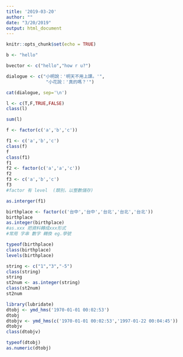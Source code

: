 ```yaml
---
title: '2019-03-20'
author: ""
date: "3/20/2019"
output: html_document
---
```


```r
knitr::opts_chunk$set(echo = TRUE)
```

```r
b <- "hello"
```

```r
bvector <- c("hello","how r u?")
```

```r
dialogue <- c("小明說：'明天不用上課。'",
               "小花說：'真的嗎？'")

cat(dialogue, sep='\n')
```

```r
l <- c(T,F,TRUE,FALSE)
class(l)
```
```r
sum(l)
```
```r
f <- factor(c('a','b','c'))
```
```r
f1 <- c('a','b','c')
class(f)
f
class(f1)
f1
f2 <- factor(c('a','a','c'))
f2
f3 <- c('a','b','c')
f3
#factor 有 level  (類別，以整數儲存)
```
```r
as.interger(f1)
```
```r
birthplace <- factor(c('台中','台中','台北','台北','台北'))
birthplace
as.integer(birthplace)
#as.xxx 把資料轉成xxx形式
#常用 字串 數字 轉換 eg.學號
```
```r
typeof(birthplace)
class(birthplace)
levels(birthplace)

```
```r
string <- c("1","3","-5")
class(string)
string
st2num <- as.integer(string)
class(st2num)
st2num
```
```r
library(lubridate)
dtobj <- ymd_hms('1970-01-01 00:02:53')
dtobj
dtobjv <- ymd_hms(c('1970-01-01 00:02:53','1997-01-22 00:04:45'))
dtobjv
class(dtobjv)
```
```r
typeof(dtobj)
as.numeric(dtobj)
```


